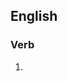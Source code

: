 ==English==

===Verb===
{{head|en|present participle}}

# {{present participle of|confabulate|lang=en|nocat=1}}